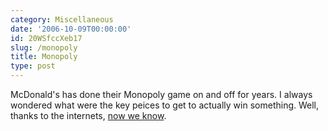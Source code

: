```yaml
---
category: Miscellaneous
date: '2006-10-09T00:00:00'
id: 20WSfccXeb17
slug: /monopoly
title: Monopoly
type: post
---
```


McDonald's has done their Monopoly game on and off for years. I
always wondered what were the key peices to get to actually win
something. Well, thanks to the internets,
[now we know](http://www.amazing-bargains.com/mcdonalds2006.html).